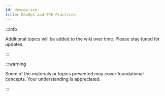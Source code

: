 ```yaml
---
id: devops-sre
title: DevOps and SRE Practices
---
```


:::info

Additional topics will be added to the wiki over time. Please stay tuned for updates.

:::

:::warning

Some of the materials or topics presented may cover foundational concepts. Your understanding is appreciated.

:::
